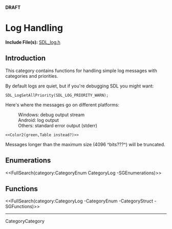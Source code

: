 <!-- #master-page:CategoryTemplate -->
<!-- #master-date:Unknown-Date -->
<!-- pragma camelcase off -->
<!-- format wiki -->
<!-- language en -->
'''DRAFT'''

= Log Handling =

'''Include File(s):'''  [http://hg.libsdl.org/SDL/file/default/include/SDL_log.h SDL_log.h]


== Introduction ==

This category contains functions for handling simple log messages with categories and priorities.

By default logs are quiet, but if you're debugging SDL you might want:

 <code>SDL_LogSetAllPriority(SDL_LOG_PRIORITY_WARN);</code>

Here's where the messages go on different platforms:
:Windows: debug output stream
:Android: log output
:Others: standard error output (stderr)
 <<Color2(green,Table instead?)>>

Messages longer than the maximum size (4096 ^bits???^) will be truncated.


== Enumerations ==
<<FullSearch(category:CategoryEnum CategoryLog -SGEnumerations)>>

<!-- #Remove this line and the ## below to use this markup if it becomes relevant to this category -->
<!-- #== Structures == -->
<!-- #<<FullSearch(category:CategoryStruct CategoryLog -SGStructures)>> -->

== Functions ==
<<FullSearch(category:CategoryLog -CategoryEnum -CategoryStruct -SGFunctions)>>

----
CategoryCategory
